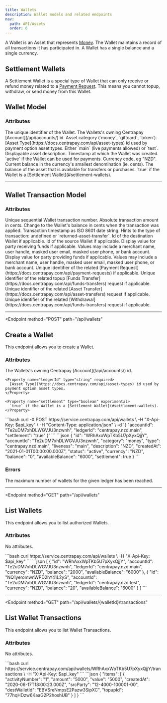 ```yaml
---
title: Wallets
description: Wallet models and related endpoints
nav:
  path: API/Assets
  order: 6
---
```


A Wallet is an Asset that represents [Money](/api/assets#money). The Wallet maintains a record of all transactions it has participated in. A Wallet has a single balance and a single currency.

## Settlement Wallets <Badge type="experimental" />

A Settlement Wallet is a special type of Wallet that can only receive or refund money related to a [Payment Request](https://docs.centrapay.com/api/payment-requests). This means you cannot topup, withdraw, or send money from this Wallet.

## Wallet Model

### Attributes

<Properties>
  <Property name="id" type="string">
    The unique identifier of the Wallet.
  </Property>

  <Property name="accountId" type="string">
    The Wallets's owning Centrapay [Account](/api/accounts/) id.
  </Property>

  <Property name="category" type="string">
    Asset category (`money`, `giftcard`, `token`).
  </Property>

  <Property name="type" type="string">
    [Asset Type](https://docs.centrapay.com/api/asset-types) id used by payment option asset types.
  </Property>

  <Property name="liveness" type="string">
    Either `main` (live payments allowed) or `test`.
  </Property>

  <Property name="description" type="string">
    Displayable asset description.
  </Property>

  <Property name="createdAt" type="timestamp">
    Timestamp at which the Wallet was created.
  </Property>

  <Property name="status" type="string">
    `active` if the Wallet can be used for payments.
  </Property>

  <Property name="currency" type="string">
    Currency code, eg "NZD".
  </Property>

  <Property name="balance" type="BigNumber">
    Current balance in the currency's smallest denomination (ie. cents).
  </Property>

  <Property name="availableBalance" type="BigNumber">
    The balance of the asset that is available for transfers or purchases.
  </Property>

  <Property name="settlement" type="boolean" experimental>
    `true` if the Wallet is a [Settlement Wallet](#settlement-wallets).
  </Property>
</Properties>

---

## Wallet Transaction Model

### Attributes

<Properties>
  <Property name="activityNumber" type="BigNumber">
    Unique sequential Wallet transaction number.
  </Property>

  <Property name="amount" type="BigNumber">
    Absolute transaction amount in cents.
  </Property>

  <Property name="value" type="BigNumber">
    Change to the Wallet's balance in cents when the transaction was applied.
  </Property>

  <Property name="createdAt" type="timestamp">
    Transaction timestamp as ISO 8601 date string.
  </Property>

  <Property name="activityType" type="string">
    Hints to the type of transaction: undefined or `returned-asset-transfer`.
  </Property>

  <Property name="destWalletId" type="string">
    Id of the destination Wallet if applicable.
  </Property>

  <Property name="srcWalletId" type="string">
    Id of the source Wallet if applicable.
  </Property>

  <Property name="destParty" type="string">
    Display value for party receiving funds if applicable. Values may include a merchant name, user handle, masked user email, masked user phone, or bank account.
  </Property>

  <Property name="srcParty" type="string">
    Display value for party providing funds if applicable. Values may include a merchant name, user handle, masked user email, masked user phone, or bank account.
  </Property>

  <Property name="paymentRequestId" type="string">
    Unique identifier of the related [Payment Request](https://docs.centrapay.com/api/payment-requests) if applicable.
  </Property>

  <Property name="topupId" type="string">
    Unique identifier of the related topup [Funds Transfer](https://docs.centrapay.com/api/funds-transfers) request if applicable.
  </Property>

  <Property name="assetTransferId" type="string">
    Unique identifier of the related [Asset Transfer](https://docs.centrapay.com/api/asset-transfers) request if applicable.
  </Property>

  <Property name="withdrawalId" type="string">
    Unique identifier of the related [Withdrawal](https://docs.centrapay.com/api/funds-transfers) request if applicable.
  </Property>
</Properties>

---

<Endpoint
  method="POST"
  path="/api/wallets"
>
  ## Create a Wallet

  This endpoint allows you to create a Wallet.

  ### Attributes
  <Properties>
    <Property name="accountId" type="string" required>
      The Wallets's owning Centrapay [Account](/api/accounts/) id.
    </Property>

    <Property name="ledgerId" type="string" required>
      [Asset Type](https://docs.centrapay.com/api/asset-types) id used by payment option asset types.
    </Property>

    <Property name="settlement" type="boolean" experimental>
      `true` if the Wallet is a [Settlement Wallet](#settlement-wallets).
    </Property>
  </Properties>

  <CodePanel slot="code-examples" title="Request" method="POST" path="/api/wallets">
    ```bash
    curl -X POST https://service.centrapay.com/api/wallets \
      -H "X-Api-Key: $api_key" \
      -H "Content-Type: application/json" \
      -d '{
        "accountId": "Te2uDM7xhDLWGVJU3nzwnh",
        "ledgerId": "centrapay.nzd.main",
        "settlement": "true"
      }'
    ```
  </CodePanel>

  <CodePanel slot="code-examples" title="Response">
    ```json
    {
      "id": "WRhAxxWpTKb5U7pXyxQjjY",
      "accountId": "Te2uDM7xhDLWGVJU3nzwnh",
      "category": "money",
      "type": "centrapay.nzd.main",
      "liveness": "main",
      "description": "NZD",
      "createdAt": "2021-01-01T00:00:00.000Z",
      "status": "active",
      "currency": "NZD",
      "balance": "0",
      "availableBalance": "6000",
      "settlement": true
    }
    ```
  </CodePanel>

  ### Errors
  <Properties>
    <Error code="403" message="ACCOUNT_MAX_WALLETS_REACHED">
      The maximum number of wallets for the given ledger has been reached.
    </Error>
  </Properties>

</Endpoint>

---

<Endpoint
  method="GET"
  path="/api/wallets"
>
  ## List Wallets

  This endpoint allows you to list authorized Wallets.

  ### Attributes
  No attributes.

  <CodePanel slot="code-examples" title="Request" method="GET" path="/api/wallets">
    ```bash
    curl https://service.centrapay.com/api/wallets \
      -H "X-Api-Key: $api_key"
    ```
  </CodePanel>

  <CodePanel slot="code-examples" title="Response">
    ```json
    [
      {
        "id": "WRhAxxWpTKb5U7pXyxQjjY",
        "accountId": "Te2uDM7xhDLWGVJU3nzwnh",
        "ledgerId": "centrapay.nzd.main",
        "currency": "NZD",
        "balance": "2000",
        "availableBalance": "6000"
      },
      {
        "id": "NQ1yeromwnWPD2hY41L2yS",
        "accountId": "Te2uDM7xhDLWGVJU3nzwnh",
        "ledgerId": "centrapay.nzd.test",
        "currency": "NZD",
        "balance": "20",
        "availableBalance": "6000"
      }
    ]
    ```
  </CodePanel>

</Endpoint>

---

<Endpoint
  method="GET"
  path="/api/wallets/{walletId}/transactions"
>
  ## List Wallet Transactions

  This endpoint allows you to list Wallet Transactions.

  ### Attributes
  No attributes.

  <CodePanel slot="code-examples" title="Request" method="GET" path="/api/wallets/{walletId}/transactions">
    ```bash
    curl https://service.centrapay.com/api/wallets/WRhAxxWpTKb5U7pXyxQjjY/transactions \
      -H "X-Api-Key: $api_key"
    ```
  </CodePanel>

  <CodePanel slot="code-examples" title="Response">
    ```json
    {
      "items": [
        {
          "activityNumber": "1",
          "amount": "5000",
          "value": "5000",
          "createdAt": "2020-06-17T18:00:23.000Z",
          "srcParty": "12-4000-100001-00",
          "destWalletId": "EBVSreNmpsE2Pazw3SipXC",
          "topupId": "77hqHDzw6KaaG2P2hoshUB"
        }
      ]
    }
    ```
  </CodePanel>

</Endpoint>
